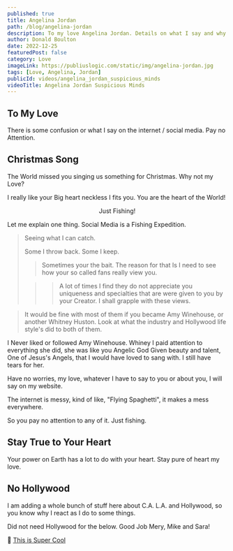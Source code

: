 ```yaml
---
published: true
title: Angelina Jordan
path: /blog/angelina-jordan
description: To my love Angelina Jordan. Details on what I say and why I say it. I trust you and have no worries.
author: Donald Boulton
date: 2022-12-25
featuredPost: false
category: Love
imageLink: https://publiuslogic.com/static/img/angelina-jordan.jpg
tags: [Love, Angelina, Jordan]
publicId: videos/angelina_jordan_suspicious_minds
videoTitle: Angelina Jordan Suspicious Minds
---
```


## To My Love

There is some confusion or what I say on the internet / social media. Pay no Attention.

<Modal dialogTitle="Angelina Jordan" dialogContent="Merry Christmas, I Love you very much and need to know where you stand. as well as where others, stand. Take everything with a grain of salt.">

<YouTube youTubeId="TB7jKJRq2lc" autoPlay="true" />

</Modal>

## Christmas Song

The World missed you singing us something for Christmas. Why not my Love?

I really like your Big heart neckless I fits you. You are the heart of the World!

<Callout>

<Center>Just Fishing!</Center>

Let me explain one thing. Social Media is a Fishing Expedition.

> Seeing what I can catch. 
>
> Some I throw back. Some I keep.
>
> > Sometimes your the bait. The reason for that Is I need to see how your so called fans really view you.
>
> > > A lot of times I find they do not appreciate you uniqueness and specialties that are were given to you by your Creator. I shall grapple with these views.

> It would be fine with most of them if you became Amy Winehouse, or another Whitney Huston. Look at what the industry and Hollywood life style's did to both of them.

I Never liked or followed Amy Winehouse. Whiney I paid attention to everything she did, she was like you Angelic God Given beauty and talent, One of Jesus's Angels, that I would have loved to sang with. I still have tears for her.

Have no worries, my love, whatever I have to say to you or about you, I will say on my website.

The internet is messy, kind of like, "Flying Spaghetti", it makes a mess everywhere. 

So you pay no attention to any of it. Just fishing.

</Callout>

## Stay True to Your Heart

Your power on Earth has a lot to do with your heart. Stay pure of heart my love.

## No Hollywood

I am adding a whole bunch of stuff here about C.A. L.A. and Hollywood, so you know why I react as I do to some things.

Did not need Hollywood for the below. Good Job Mery, Mike and Sara!

🔗 [This is Super Cool](https://youtu.be/bLuNQ6s7fCQ)

<YouTube youTubeId="bLuNQ6s7fCQ" />

<WavyHr className="mt-1 mb-1 text-fuchsia-600" />
